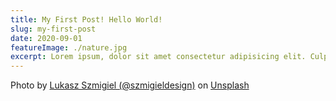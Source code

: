 ```yaml
---
title: My First Post! Hello World!
slug: my-first-post
date: 2020-09-01
featureImage: ./nature.jpg
excerpt: Lorem ipsum, dolor sit amet consectetur adipisicing elit. Culpa, modi. Cumque laborum beatae maiores, delectus sunt consequatur mollitia.
---
```


Photo by [Lukasz Szmigiel (@szmigieldesign)](https://unsplash.com/@szmigieldesign?utm_source=unsplash&utm_medium=referral&utm_content=creditCopyText)
on [Unsplash](https://unsplash.com/s/photos/nature?utm_source=unsplash&utm_medium=referral&utm_content=creditCopyText")
